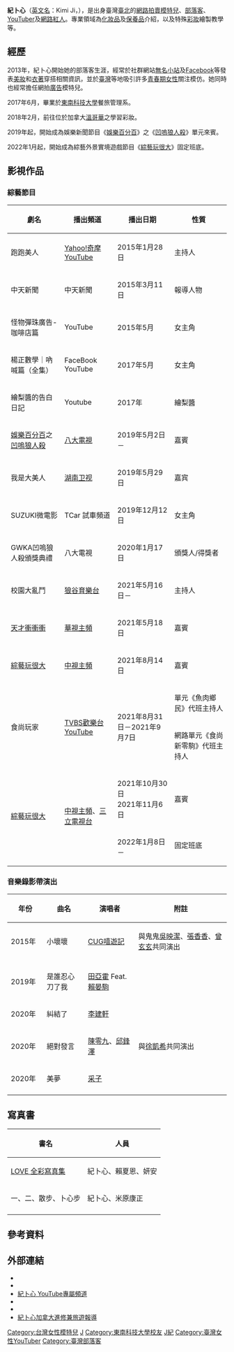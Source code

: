 {{BLPsources|date=2020-4-18}}
{{藝人
| 姓名 = 紀卜心
| 類型 = 模特兒
| 圖片 = 紀卜心1.jpg
| 圖片尺寸 = 
| 羅馬拼音 = Ji Bu Shin
| 暱稱 = 紀走心、小巨人、中學生女神<ref>{{cite news|author1=蕭雅文|title=最強隱乳！「中學生女神」深夜發辣照身材超兇狠|url=https://www.chinatimes.com/fashion/20200228000871-263903|accessdate=2020-04-18|work=中時電子報|date=2020-02-28}}</ref>
| 英文名 = Kimi Ji
| 國籍 = {{ROC}}
| 出生日期 = {{Birth_date_and_age|1995|5|12|}}
| 出生地 = {{TW}}[[台北縣|台北縣]][[三重市|三重市]]<br>(今[[新北市|新北市]][[三重區|三重區]])
| 職業 = [[模特兒|模特兒]]、[[部落客|部落客]] 、[[YouTuber|YouTuber]] 、[[主持人|主持人]]
| 語言 = [[中華民國國語|中華民國國語]]、[[臺灣話|臺灣話]]、[[日語|日語]]、[[韓語|韓語]]、基本[[英語|英語]]
| 活躍年代 = 2013年至今
| 經紀公司 = 卜卜貓創意有限公司
| 母校 = [[東南科技大學|東南科技大學]]餐旅管理系
| 圖片簡介 = 攝於約2019年
|  module = {{Infobox YouTube personality
|embed = yes
| header-color         =
| honorific_prefix     =
| name                 = 紀卜心
| channel_url          = UCfRW13BdqZumfBzEYkEhTUA/featured
| channel_display_name = Kimi紀卜心
| years_active         = 2013年3月21日－至今
| genre                = VLOG、盤點類、開箱
| subscribers          = 10.8萬（2022年4月27日）
| views                = 4,239,135次（2022年4月27日）
}}}}

'''紀卜心'''（[[英語人名|英文名]]：Kimi Ji，{{bd|1995年|5月12日|catIdx=J紀}}），是出身臺灣[[臺北|臺北]]的[[網路拍賣|網路拍賣]][[模特兒|模特兒]]、[[網誌作者|部落客]]、[[YouTuber|YouTuber]]及[[網絡紅人|網路紅人]]。專業領域為[[化妝品|化妝品]]及[[保養品|保養品]]介紹，以及特殊[[化妆|彩妝]]繪製教學等。

==經歷==
2013年，紀卜心開始她的部落客生涯，經常於社群網站[[無名小站|無名小站]]及[[Facebook|Facebook]]等發表[[化妆|美妝]]和[[服装|衣著]]穿搭相關資訊，並於[[臺灣|臺灣]]等地吸引許多[[青春期|青春期]][[女孩|女性]]關注模仿。她同時也經常擔任網拍[[廣告|廣告]]模特兒。

2017年6月，畢業於[[東南科技大學|東南科技大學]]餐旅管理系。

2018年2月，前往位於加拿大[[溫哥華|溫哥華]]之{{lang|en|Blanche Macdonald Centre}}學習彩妝。

2019年起，開始成為娛樂新聞節目《[[娛樂百分百|娛樂百分百]]》之《[[凹嗚狼人殺|凹嗚狼人殺]]》單元來賓。

2022年1月起，開始成為綜藝外景實境遊戲節目《[[綜藝玩很大|綜藝玩很大]]》固定班底。

==影視作品==
===綜藝節目===
{| class="wikitable"
|-
! 劇名 !! 播出頻道 !! 播出日期 !! 性質
|-
| 跑跑美人 || [[Yahoo!奇摩|Yahoo!奇摩]] [[YouTube|YouTube]] || 2015年1月28日 || 主持人
|-
|中天新聞
|中天新聞
|2015年3月11日
|報導人物
|-
|怪物彈珠廣告-咖啡店篇
|YouTube
|2015年5月
|女主角
|-
|楊正數學｜吶喊篇（全集）
|FaceBook
YouTube
|2017年5月
|女主角
|-
|繪梨醬的告白日記
|Youtube
|2017年
|繪梨醬
|-
|[[娛樂百分百|娛樂百分百]]之[[凹嗚狼人殺|凹嗚狼人殺]]
|[[八大電視|八大電視]]
|2019年5月2日－
|嘉賓
|-
|我是大美人
|[[湖南卫视|湖南卫视]]
|2019年5月29日
|嘉宾
|-
|SUZUKI微電影
|TCar 試車頻道
|2019年12月12日
|女主角
|-
|GWKA凹嗚狼人殺頒獎典禮
|八大電視
|2020年1月17日
|頒獎人/得獎者
|-
|校園大亂鬥
|[[狼谷育樂台|狼谷育樂台]]
|2021年5月16日－
|主持人
|-
|[[天才衝衝衝|天才衝衝衝]]
|[[華視主頻|華視主頻]]
|2021年5月18日
|嘉賓
|-
|[[綜藝玩很大|綜藝玩很大]]
|[[中視主頻|中視主頻]]
|2021年8月14日
|嘉賓
|-
|rowspan=2|食尚玩家
|rowspan=2|[[TVBS歡樂台|TVBS歡樂台]]<br>[[YouTube|YouTube]]
|rowspan=2|2021年8月31日－2021年9月7日
|單元《魚肉鄉民》代班主持人
|-
|網路單元《食尚新零駒》代班主持人
|-
|rowspan=2|[[綜藝玩很大|綜藝玩很大]]
|rowspan=2|[[中視主頻|中視主頻]]、[[三立電視台|三立電視台]]
|2021年10月30日<br>2021年11月6日
|嘉賓
|-
|rowspan=2|2022年1月8日－
|固定班底
|-
|}

===音樂錄影帶演出===

{| class="wikitable" width=70% style="font-size:90%"
! style="width:2%" |'''年份'''!! style="width:5%" |'''曲名'''!! style="width:5%" |'''演唱者'''!! style="width:12%" |'''附註'''
|-
|2015年
|小壞壞
|[[CUG嘻遊記|CUG嘻遊記]]
|與鬼鬼[[吳映潔|吳映潔]]、[[張香香|張香香]]、[[曾玄玄|曾玄玄]]共同演出
|-
|-
|2019年
|是誰忍心刀了我
|[[田亞霍|田亞霍]] Feat. [[賴晏駒|賴晏駒]]
|
|-
|2020年
|糾結了
|[[李建軒|李建軒]]
|
|-
|2020年
| 絕對發言
|[[陳零九|陳零九]]、[[邱鋒澤|邱鋒澤]]
|與[[徐凱希|徐凱希]]共同演出
|-
|2020年
| 美夢
|[[采子|采子]]
|
|-
|}

==寫真書==
{| class="wikitable"
|-
! 書名 !! 人員
|-
|[[LOVE_全彩寫真集|LOVE 全彩寫真集]] || 紀卜心、賴夏恩、妍安
|-
|一、二、散步、卜心步
|紀卜心、米原康正
|-
|}

==參考資料==
{{reflist}}

== 外部連結 ==
*{{facebook|eatzz7}}
*{{instagram|eatzzz7}}
* [https://www.youtube.com/channel/UCfRW13BdqZumfBzEYkEhTUA/featured 紀卜心 YouTube專屬頻道]
*{{Twitter|kimieat}}
*{{weibo|5503426420}}
*[https://tw.news.yahoo.com/%E3%80%90%E6%98%8E%E6%98%9F%E6%97%85%E9%81%8A%E8%B6%A3%E3%80%91%E7%B4%80%E5%8D%9C%E5%BF%83%E5%8A%A0%E6%8B%BF%E5%A4%A7%E9%80%B2%E4%BF%AE%E5%85%BC%E6%97%85%E9%81%8A-%E5%8A%A9%E5%BD%A9%E5%A6%9D%E6%8A%80-043143307.html 紀卜心加拿大進修兼旅遊報導] {{Wayback|url=https://tw.news.yahoo.com/%E3%80%90%E6%98%8E%E6%98%9F%E6%97%85%E9%81%8A%E8%B6%A3%E3%80%91%E7%B4%80%E5%8D%9C%E5%BF%83%E5%8A%A0%E6%8B%BF%E5%A4%A7%E9%80%B2%E4%BF%AE%E5%85%BC%E6%97%85%E9%81%8A-%E5%8A%A9%E5%BD%A9%E5%A6%9D%E6%8A%80-043143307.html |date=20190126164320 }}

[[Category:台灣女性模特兒|Category:台灣女性模特兒]]
[[Category:纪姓|J]]
[[Category:東南科技大學校友|Category:東南科技大學校友]]
[[Category:三重區人|J紀]]
[[Category:臺灣女性YouTuber|Category:臺灣女性YouTuber]]
[[Category:臺灣部落客|Category:臺灣部落客]]